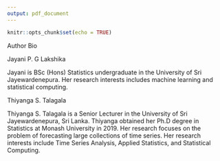```yaml
---
output: pdf_document
---
```


```r
knitr::opts_chunk$set(echo = TRUE)
```

Author Bio

Jayani P. G Lakshika

Jayani is BSc (Hons) Statistics undergraduate in the University of Sri Jayewardenepura. Her research interests includes machine learning and statistical computing.


Thiyanga S. Talagala

Thiyanga S. Talagala is a Senior Lecturer in the University of Sri Jayewardenepura, Sri Lanka. Thiyanga obtained her Ph.D degree in Statistics at Monash University in 2019. Her research focuses on the problem of forecasting large collections of time series. Her research interests include Time Series Analysis, Applied Statistics, and Statistical Computing.
